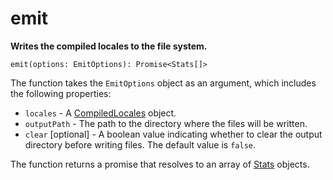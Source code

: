 # emit

**Writes the compiled locales to the file system.**

`emit(options: EmitOptions): Promise<Stats[]>`

The function takes the `EmitOptions` object as an argument, which includes the following properties:

- `locales` - A [CompiledLocales](types.mdx#compiledlocales-type) object.
- `outputPath` - The path to the directory where the files will be written.
- `clear` [optional] - A boolean value indicating whether to clear the output directory before writing files. The default value is `false`.

The function returns a promise that resolves to an array of [Stats](types.mdx#stats-type) objects.
